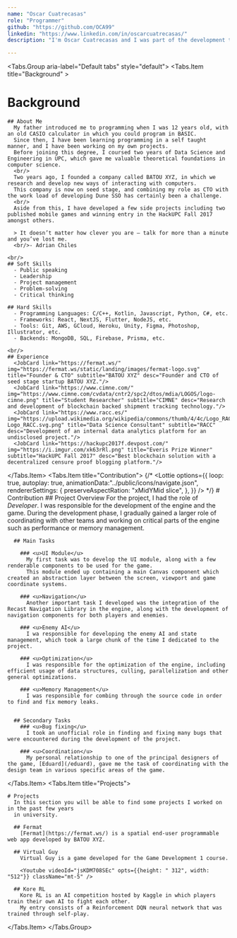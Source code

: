 ```yaml
---
name: "Oscar Cuatrecasas"
role: "Programmer"
github: "https://github.com/OCA99"
linkedin: "https://www.linkedin.com/in/oscarcuatrecasas/"
description: "I'm Oscar Cuatrecasas and I was part of the development team in Dune SSO. I have been passionate about programming for a very long time, and this project has been the perfect opportunity to enter the game development world in depth. It has been a roller coaster ride of emotions in which we have all learned and experienced the joy of programming. I am very excited to be part of this project and I hope to be a part of the future of the game industry."

---
```

    


<Tabs.Group aria-label="Default tabs" style="default">
  <Tabs.Item title="Background" >

# Background

    ## About Me
      My father introduced me to programming when I was 12 years old, with an old CASIO calculator in which you could program in BASIC.
      Since then, I have been learning programming in a self taught manner, and I have been working on my own projects.
      Before joining this degree, I coursed two years of Data Science and Engineering in UPC, which gave me valuable theoretical foundations in computer science.
      <br/>
      Two years ago, I founded a company called BATOU XYZ, in which we research and develop new ways of interacting with computers.
      This company is now on seed stage, and combining my role as CTO with the work load of developing Dune SSO has certainly been a challenge.
      <br/>
      Aside from this, I have developed a few side projects including two published mobile games and winning entry in the HackUPC Fall 2017 amongst others.

      > It doesn’t matter how clever you are – talk for more than a minute and you’ve lost me.
      <br/>- Adrian Chiles

    <br/>
    ## Soft Skills
      - Public speaking
      - Leadership
      - Project management
      - Problem-solving
      - Critical thinking

    ## Hard Skills
      - Programming Languages: C/C++, Kotlin, Javascript, Python, C#, etc.
      - Frameworks: React, NextJS, Flutter, NodeJS, etc.
      - Tools: Git, AWS, GCloud, Heroku, Unity, Figma, Photoshop, Illustrator, etc.
      - Backends: MongoDB, SQL, Firebase, Prisma, etc.

    <br/>
    ## Experience
      <JobCard link="https://fermat.ws/" img="https://fermat.ws/static/landing/images/fermat-logo.svg" title="Founder & CTO" subtitle="BATOU XYZ" desc="Founder and CTO of seed stage startup BATOU XYZ."/>
      <JobCard link="https://www.cimne.com/" img="https://www.cimne.com/cvdata/cntr2/spc2/dtos/mdia/LOGOS/logo-cimne.png" title="Student Researcher" subtitle="CIMNE" desc="Research and development of blockchain backed shipment tracking technology."/>
      <JobCard link="https://www.racc.es/" img="https://upload.wikimedia.org/wikipedia/commons/thumb/4/4c/Logo_RACC.svg/1200px-Logo_RACC.svg.png" title="Data Science Consultant" subtitle="RACC" desc="Development of an internal data analytics platform for an undisclosed project."/>
      <JobCard link="https://hackupc2017f.devpost.com/" img="https://i.imgur.com/xk63rRl.png" title="Everis Prize Winner" subtitle="HackUPC Fall 2017" desc="Best blockchain solution with a decentralized censure proof blogging platform."/>

  </Tabs.Item>
  <Tabs.Item title="Contribution">
    {/* <Lottie  options={{
        loop: true,
        autoplay: true,
        animationData:"../public/icons/navigate.json",
        rendererSettings: {
          preserveAspectRation: "xMidYMid slice",
        },
      }} /> */}
    # Contribution
      ## Project Overview
        For the project, I had the role of *Developer*. I was responsible for the development of the engine and the game.
        During the development phase, I gradually gained a larger role of coordinating with other teams and working on critical parts of the engine such as performance or memory management.

      ## Main Tasks

        ### <u>UI Module</u>
          My first task was to develop the UI module, along with a few renderable components to be used for the game.
          This module ended up containing a main Canvas component which created an abstraction layer between the screen, viewport and game coordinate systems.

        ### <u>Navigation</u>
          Another important task I developed was the integration of the Recast Navigation Library in the engine, along with the development of navigation components for both players and enemies.

        ### <u>Enemy AI</u>
          I wa responsible for developing the enemy AI and state management, which took a large chunk of the time I dedicated to the project.

        ### <u>Optimization</u>
          I was responsible for the optimization of the engine, including efficient usage of data structures, culling, parallelization and other general optimizations.

        ### <u>Memory Management</u>
          I was responsible for combing through the source code in order to find and fix memory leaks.
          

      ## Secondary Tasks
        ### <u>Bug fixing</u>
          I took an unofficial role in finding and fixing many bugs that were encountered during the development of the project.

        ### <u>Coordination</u>
          My personal relationship to one of the principal designers of the game, [Eduard](/eduard), gave me the task of coordinating with the design team in various specific areas of the game.

  </Tabs.Item>
  <Tabs.Item title="Projects">

    # Projects
      In this section you will be able to find some projects I worked on in the past few years
      in university.

      ## Fermat
        [Fermat](https://fermat.ws/) is a spatial end-user programmable web app developed by BATOU XYZ.

      ## Virtual Guy
        Virtual Guy is a game developed for the Game Development 1 course.

        <Youtube videoId="jsKDM708SEc" opts={{height: " 312", width: "512"}} className="mt-5" />

      ## Kore RL
        Kore RL is an AI competition hosted by Kaggle in which players train their own AI to fight each other.
        My entry consists of a Reinforcement DQN neural network that was trained through self-play.
  </Tabs.Item>
</Tabs.Group>
